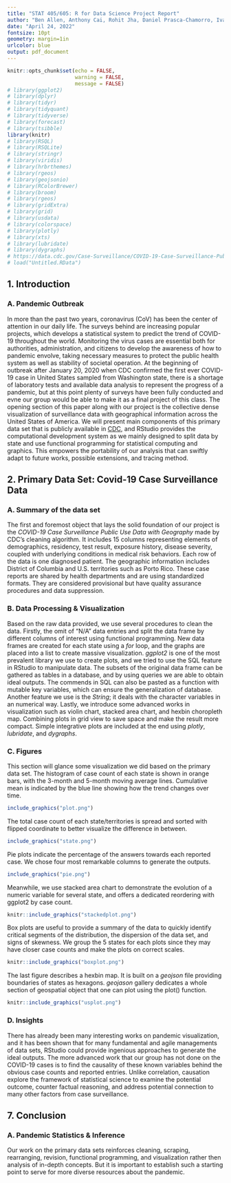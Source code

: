 ```yaml
---
title: "STAT 405/605: R for Data Science Project Report"
author: "Ben Allen, Anthony Cai, Rohit Jha, Daniel Prasca-Chamorro, Ivan Paredes" 
date: "April 24, 2022"
fontsize: 10pt
geometry: margin=1in
urlcolor: blue
output: pdf_document
---
```


```r
knitr::opts_chunk$set(echo = FALSE,
                      warning = FALSE, 
                      message = FALSE) 
# library(ggplot2)
# library(dplyr)
# library(tidyr)
# library(tidyquant)
# library(tidyverse)
# library(forecast)
# library(tsibble)
library(knitr)
# library(RSQL)
# library(RSQLite)
# library(stringr)
# library(viridis)
# library(hrbrthemes)
# library(rgeos)
# library(geojsonio)
# library(RColorBrewer)
# library(broom)
# library(rgeos)
# library(gridExtra)
# library(grid)
# library(usdata)
# library(colorspace)
# library(plotly)
# library(xts)
# library(lubridate)
# library(dygraphs)
# https://data.cdc.gov/Case-Surveillance/COVID-19-Case-Surveillance-Public-Use-Data-with-Ge/n8mc-b4w4
# load("Untitled.RData")
```   
## 1. Introduction
\setlength{\leftskip}{0.5in}
### A. Pandemic Outbreak
| In more than the past two years, coronavirus (CoV) has been the center of attention in our daily life. The surveys behind are increasing popular projects, which develops a statistical system to predict the trend of COVID-19 throughout the world. Monitoring the virus cases are essential both for authorities, administration, and citizens to develop the awareness of how to pandemic envolve, taking necessary measures to protect the public health system as well as stability of societal operation. At the beginning of outbreak after January 20, 2020 when CDC confirmed the first ever COVID-19 case in United States sampled from Washington state, there is a shortage of laboratory tests and available data analysis to represent the progress of a pandemic, but at this point plenty of surveys have been fully conducted and evne our group would be able to make it as a final project of this class. The opening section of this paper along with our project is the collective dense visualization of surveillance data with geographical information across the United States of America. We will present main components of this primary data set that is publicly available in [CDC](https://data.cdc.gov/Case-Surveillance/COVID-19-Case-Surveillance-Public-Use-Data-with-Ge/n8mc-b4w4), and RStudio provides the computational development system as we mainly designed to split data by state and use functional programming for statistical computing and graphics. This empowers the portability of our analysis that can swiftly adapt to future works, possible extensions, and tracing method.
\setlength{\leftskip}{0pt}

## 2. Primary Data Set: Covid-19 Case Surveillance Data
\setlength{\leftskip}{0.5in}
### A. Summary of the data set
| The first and foremost object that lays the solid foundation of our project is the *COVID-19 Case Surveillance Public Use Data with Geography* made by CDC's cleaning algorithm. It includes 15 columns representing elements of demographics, residency, test result, exposure history, disease severity, coupled with underlying conditions in medical risk behaviors. Each row of the data is one diagnosed patient. The geographic information includes District of Columbia and U.S. territories such as Porto Rico. These case reports are shared by health departments and are using standardized formats. They are considered provisional but have quality assurance procedures and data suppression.
### B. Data Processing & Visualization
| Based on the raw data provided, we use several procedures to clean the data. Firstly, the omit of "N/A" data entries and split the data frame by different columns of interest using functional programming. New data frames are created for each state using a *for* loop, and the graphs are placed into a list to create massive visualization. *ggplot2* is one of the most prevalent library we use to create plots, and we tried to use the SQL feature in RStudio to manipulate data. The subsets of the original data frame can be gathered as tables in a database, and by using queries we are able to obtain ideal outputs. The commends in SQL can also be pasted as a function with mutable key variables, which can ensure the generalization of database. Another feature we use is the *String*; it deals with the character variables in an numerical way. Lastly, we introduce some advanced works in visualization such as violin chart, stacked area chart, and hexbin choropleth map. Combining plots in grid view to save space and make the result more compact. Simple integrative plots are included at the end using *plotly*, *lubridate*, and *dygraphs*.
### C. Figures 
This section will glance some visualization we did based on the primary data set. The histogram of case count of each state is shown in orange bars, with the 3-month and 5-month moving average lines. Cumulative mean is indicated by the blue line showing how the trend changes over time. 

<p>
```r
include_graphics("plot.png")
```
<p>
The total case count of each state/territories is spread and sorted with flipped coordinate to better visualize the difference in between.
<p>
```r
include_graphics("state.png")
```
<p>
Pie plots indicate the percentage of the answers towards each reported case. We chose four most remarkable columns to generate the outputs.
<p>
```r
include_graphics("pie.png")
```
<p>
Meanwhile, we use stacked area chart to demonstrate the evolution of a numeric variable for several state, and offers a dedicated reordering with ggplot2 by case count. 
<p>
```r
knitr::include_graphics("stackedplot.png")
```
<p>
Box plots are useful to provide a summary of the data to quickly identify critical segments of the distribution, the dispersion of the data set, and signs of skewness. We group the 5 states for each plots since they may have closer case counts and make the plots on correct scales.
<p>
```r
knitr::include_graphics("boxplot.png")
```
<p>
The last figure describes a hexbin map. It is built on a *geojson* file providing boundaries of states as hexagons. *geojason* gallery dedicates a whole section of geospatial object that one can plot using the plot() function. 
<p>
```r
knitr::include_graphics("usplot.png")
```
<p>
### D. Insights
| There has already been many interesting works on pandemic visualization, and it has been shown that for many fundamental and agile managements of data sets, RStudio could provide ingenious approaches to generate the ideal outputs. The more advanced work that our group has not done on the COVID-19 cases is to find the causality of these known variables behind the obvious case counts and reported entries. Unlike correlation, causation explore the framework of statistical science to examine the potential outcome, counter factual reasoning, and address potential connection to many other factors from case surveillance.
\setlength{\leftskip}{0pt}

## 7. Conclusion
\setlength{\leftskip}{0.5in}
### A. Pandemic Statistics & Inference
| Our work on the primary data sets reinforces cleaning, scraping, rearranging, revision, functional programming, and visualization rather then analysis of in-depth concepts. But it is important to establish such a starting point to serve for more diverse resources about the pandemic.
\setlength{\leftskip}{0pt}
  
  
  
  
  
  